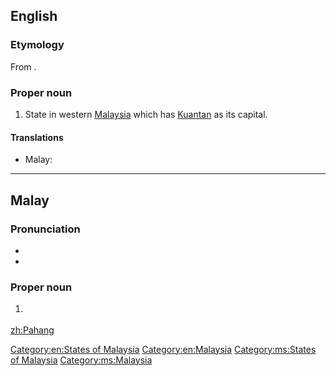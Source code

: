 ==English==
{{wikipedia}}

===Etymology===
From {{etyl|ms}} {{term|Pahang|lang=ms}}.

===Proper noun===
{{en-proper noun}}

# State in western [[Malaysia]] which has [[Kuantan]] as its capital.

====Translations====
{{trans-top|state in Malaysia}}
* Malay: {{t|ms|Pahang}}
{{trans-mid}}
{{trans-bottom}}

[[Category:en:States of Malaysia]]
[[Category:en:Malaysia]]

----

==Malay==
{{wikipedia|lang=ms}}

===Pronunciation===
* {{IPA|/pahaŋ/|lang=ms}}
* {{rhymes|ahaŋ|haŋ|aŋ|lang=ms}}

===Proper noun===
{{head|ms|proper noun}}

# {{l|en|Pahang}} {{qualifier|state in Malaysia}}

[[Category:ms:States of Malaysia]]
[[Category:ms:Malaysia]]

[[zh:Pahang]]